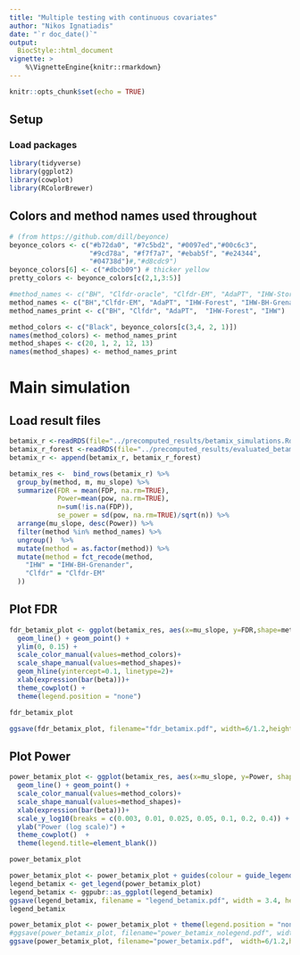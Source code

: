 ```yaml
---
title: "Multiple testing with continuous covariates"
author: "Nikos Ignatiadis"
date: "`r doc_date()`"
output:
  BiocStyle::html_document
vignette: >
    %\VignetteEngine{knitr::rmarkdown}
---
```


```r
knitr::opts_chunk$set(echo = TRUE)
```

## Setup

### Load packages

```r
library(tidyverse)
library(ggplot2)
library(cowplot)
library(RColorBrewer)
```

## Colors and method names used throughout 

```r
# (from https://github.com/dill/beyonce)
beyonce_colors <- c("#b72da0", "#7c5bd2", "#0097ed","#00c6c3",
                    "#9cd78a", "#f7f7a7", "#ebab5f", "#e24344",
                    "#04738d")#,"#d8cdc9")
beyonce_colors[6] <- c("#dbcb09") # thicker yellow
pretty_colors <- beyonce_colors[c(2,1,3:5)]
```

```r
#method_names <- c("BH", "Clfdr-oracle", "Clfdr-EM", "AdaPT", "IHW-Storey-BetaMix", "IHW-BH-Grenander")
method_names <- c("BH","Clfdr-EM", "AdaPT", "IHW-Forest", "IHW-BH-Grenander")
method_names_print <- c("BH", "Clfdr", "AdaPT",  "IHW-Forest", "IHW")

method_colors <- c("Black", beyonce_colors[c(3,4, 2, 1)])
names(method_colors) <- method_names_print
method_shapes <- c(20, 1, 2, 12, 13)
names(method_shapes) <- method_names_print

```

# Main simulation

## Load result files

```r
betamix_r <-readRDS(file="../precomputed_results/betamix_simulations.Rds")
betamix_r_forest <-readRDS(file="../precomputed_results/evaluated_betamix_sim_forest.Rds")
betamix_r <- append(betamix_r, betamix_r_forest)
```

```r
betamix_res <-  bind_rows(betamix_r) %>% 
  group_by(method, m, mu_slope) %>%
  summarize(FDR = mean(FDP, na.rm=TRUE),
            Power=mean(pow, na.rm=TRUE),
            n=sum(!is.na(FDP)),
            se_power = sd(pow, na.rm=TRUE)/sqrt(n)) %>%
  arrange(mu_slope, desc(Power)) %>% 
  filter(method %in% method_names) %>%
  ungroup()  %>%
  mutate(method = as.factor(method)) %>%
  mutate(method = fct_recode(method,
    "IHW" = "IHW-BH-Grenander",
    "Clfdr" = "Clfdr-EM"
  ))
```

## Plot FDR

```r
fdr_betamix_plot <- ggplot(betamix_res, aes(x=mu_slope, y=FDR,shape=method, col=method)) + 
  geom_line() + geom_point() + 
  ylim(0, 0.15) + 
  scale_color_manual(values=method_colors)+
  scale_shape_manual(values=method_shapes)+
  geom_hline(yintercept=0.1, linetype=2)+
  xlab(expression(bar(beta)))+
  theme_cowplot() +
  theme(legend.position = "none")

fdr_betamix_plot
```

```r
ggsave(fdr_betamix_plot, filename="fdr_betamix.pdf", width=6/1.2,height=4.2)
```

## Plot Power

```r
power_betamix_plot <- ggplot(betamix_res, aes(x=mu_slope, y=Power, shape=method, col=method)) + 
  geom_line() + geom_point() + 
  scale_color_manual(values=method_colors)+
  scale_shape_manual(values=method_shapes)+
  xlab(expression(bar(beta)))+
  scale_y_log10(breaks = c(0.003, 0.01, 0.025, 0.05, 0.1, 0.2, 0.4)) + 
  ylab("Power (log scale)") + 
  theme_cowplot()  +
  theme(legend.title=element_blank())  

power_betamix_plot
```
```r
power_betamix_plot <- power_betamix_plot + guides(colour = guide_legend(nrow = 2))
legend_betamix <- get_legend(power_betamix_plot)
legend_betamix <- ggpubr::as_ggplot(legend_betamix)
ggsave(legend_betamix, filename = "legend_betamix.pdf", width = 3.4, height = 2.8)
legend_betamix
```

```r
power_betamix_plot <- power_betamix_plot + theme(legend.position = "none")
#ggsave(power_betamix_plot, filename="power_betamix_nolegend.pdf", width=6/1.2,height=4/1.2)
ggsave(power_betamix_plot, filename="power_betamix.pdf",  width=6/1.2,height=4.2)
```